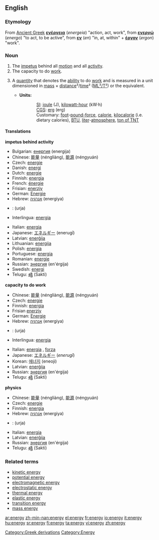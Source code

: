 ==English==
===Etymology===
[[Category:Greek derivations]]
From [[Ancient Greek]] '''[[ενέργεια]]''' (''energeia'') "action, act, work", from '''[[ενεργώ]]''' (''energo'') "to act, to be active", from '''[[εν]]''' (''en'') "in, at, within" + '''[[έργον]]''' (''ergon'') "work".

===Noun===
{{en-noun-reg-y|energ|y}}

# The [[impetus]] behind all [[motion]] and all [[activity]].  
# The capacity to do [[work]].
# {{cattag|physics}} A [[quantity]] that denotes the [[ability]] to do [[work]] and is measured in a unit dimensioned in [[mass]] × [[distance]]²/[[time]]² ([[ML²/T²]]) or the equivalent.
#*'''Units:'''
#::[[SI]]: [[joule]] (J), [[kilowatt-hour]] (kW·h)<!--in a strict sense, hours are not part of SI but are acceptable for use with SI-->
#::[[CGS]]: [[erg]] (erg)
#::Customary: [[foot]]-[[pound-force]], [[calorie]], [[kilocalorie]] (i.e. dietary calories), [[BTU]], [[liter]]-[[atmosphere]], [[ton of TNT]] 

====Translations====
'''impetus behind activity'''
{{top}}
*Bulgarian: [[енергия]] (energija) {{f}}
*Chinese: [[能量]] (néngliàng), [[能源]] (néngyuán)
*Czech: [[energie]] {{f}}
*Danish: [[energi]]
*Dutch: [[energie]] {{f}}
*Finnish: [[energia]]
*French: [[énergie]] {{f}}
*Frisian: [[enerzjy]]
*German: [[Energie]] {{f}}
*Hebrew: [[אנרגיה]] (energiya) {{f}}
*{{ttbc|Hindi}}: (urja)
*Interlingua: [[energia]]
{{mid}}
*Italian: [[energia]] {{f}}
*Japanese: [[エネルギー]] (enerugī)
*Latvian: [[enerģija]] {{f}}
*Lithuanian: [[energija]] {{f}}
*Polish: [[energia]] {{f}}
*Portuguese: [[energia]] {{f}}
*Romanian: [[energie]] {{f}}
*Russian: [[энергия]] (en'érgija) {{f}}
*Swedish: [[energi]] {{c}}
*Telugu: [[శక్తి]] (Sakti)
{{bottom}}

'''capacity to do work'''
{{top}}
*Chinese: [[能量]] (néngliàng), [[能源]] (néngyuán)
*Czech: [[energie]] {{f}}
*Finnish: [[energia]]
*Frisian [[enerzjy]]
*German: [[Energie]] {{f}}
*Hebrew: [[אנרגיה]] (energiya) {{f}}
*{{ttbc|Hindi}}: (urja)
*Interlingua: [[energia]]
{{mid}}
*Italian:  [[energia]] {{f}}, [[forza]] {{f}}
*Japanese: [[エネルギー]] (''enerugī'')
*Korean: [[에너지]] (eneoji)
*Latvian: [[enerģija]] {{f}}
*Russian: [[энергия]] (en'érgija) {{f}}
*Telugu: [[శక్తి]] (Sakti)
{{bottom}}

'''physics'''
{{top}}
*Chinese: [[能量]] (néngliàng), [[能源]] (néngyuán)
*Czech: [[energie]] {{f}}
*Finnish: [[energia]]
*Hebrew: [[אנרגיה]] (energiya) {{f}}
*{{ttbc|Hindi}}: (urja)
{{mid}}
*Italian: [[energia]] {{f}}
*Latvian: [[enerģija]] {{f}}
*Russian: [[энергия]] (en'érgija) {{f}}
*Telugu: [[శక్తి]] (Sakti)
{{bottom}}

===Related terms===
*[[kinetic energy]]
*[[potential energy]]
*[[electromagnetic energy]]
*[[electrostatic energy]]
*[[thermal energy]]
*[[elastic energy]]
*[[transition energy]]
*[[mass energy]]

[[Category:Energy]]

[[ar:energy]]
[[zh-min-nan:energy]]
[[el:energy]]
[[fr:energy]]
[[io:energy]]
[[it:energy]]
[[hu:energy]]
[[sr:energy]]
[[fi:energy]]
[[ta:energy]]
[[vi:energy]]
[[zh:energy]]